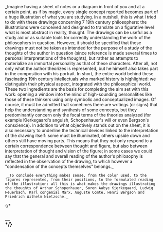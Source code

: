 <div className='flex flex-col'>
     _Imagine having a sheet of notes or a diagram in front of you and at a certain point, as if by magic, every single concept reported becomes part of a huge illustration of what you are studying.
     In a nutshell, this is what I tried to do with these drawings concerning 7 19th century philosophers: the illustrations were conceived and designed to translate on a figurative level what is most abstract in reality, thought. The drawings can be useful as a study aid or as suitable tools for correctly understanding the work of the philosophers in question.
     However, it should be specified that these drawings must not be taken as intended for the purpose of a study of the thoughts of the author in question (since reference is made several times to personal interpretations of the thoughts), but rather as attempts to materialize an immortal personality as that of these characters. After all, not only what the author theorizes is represented, but he himself also takes part in the composition with his portrait. In short, the entire world behind these fascinating 19th century intellectuals who marked history is highlighted: we distinguish their physical aspect, integrated with the philosophical world. These two ingredients are the basis for completing the aim set with this work: opening a window into the mind of high-sounding personalities like those of these thinkers using only symbolic and conceptualized images. Of course, it must be admitted that sometimes there are writings (or signs) that help the understanding and synthesis of some concepts, but they predominantly concern only the focal terms of the theories analyzed (for example Kierkegaard's anguish, Schopenhauer's will or even Bergson's conscience). In addition to what objectively stands out on the sheet, it is also necessary to underline the technical devices linked to the interpretation of the drawing itself: some must be illuminated, others upside down and others still have moving parts. This means that they not only respond to a certain correspondence between thought and figure, but also between interpretation of thought and vision of the figure; in some cases we could say that the general and overall reading of the author's philosophy is reflected in the observation of the drawing, to which however a "condensation of the concepts themselves" belongs._

     _To conclude everything makes sense, from the color used, to the figures represented, from their positions, to the formulated reading of the illustration: all this is what makes the drawings illustrating the thoughts of Arthur Schopenhauer, Soren Aabye Kierkegaard, Ludwig Feuerbach, Karl congenial Marx, Auguste Comte, Henri Bergson and Friedrich Wilhelm Nietzsche._
{/* 
### <div className='flex justify-center'>**__**</div> */}

</div>


>